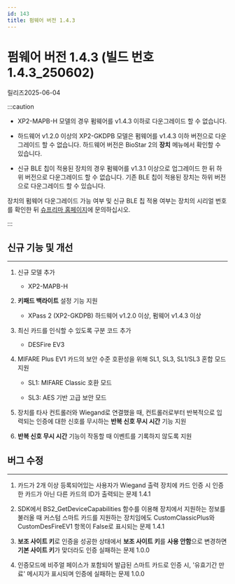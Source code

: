 ```yaml
---
id: 143
title: 펌웨어 버전 1.4.3
---
```


# 펌웨어 버전 1.4.3 (빌드 번호 1.4.3_250602)

릴리즈<Separator/>2025-06-04

:::caution

- XP2-MAPB-H 모델의 경우 펌웨어를 v1.4.3 이하로 다운그레이드 할 수 없습니다.

- 하드웨어 v1.2.0 이상의 XP2-GKDPB 모델은 펌웨어를 v1.4.3 이하 버전으로 다운그레이드 할 수 없습니다. 하드웨어 버전은 BioStar 2의 **장치** 메뉴에서 확인할 수 있습니다.

- 신규 BLE 칩이 적용된 장치의 경우 펌웨어를 v1.3.1 이상으로 업그레이드 한 뒤 하위 버전으로 다운그레이드 할 수 없습니다. 기존 BLE 칩이 적용된 장치는 하위 버전으로 다운그레이드 할 수 있습니다.

장치의 펌웨어 다운그레이드 가능 여부 및 신규 BLE 칩 적용 여부는 장치의 시리얼 번호를 확인한 뒤 [슈프리마 홈페이지](https://supremainc.com)에 문의하십시오.

:::

## 신규 기능 및 개선

---

1. 신규 모델 추가

    - XP2-MAPB-H

1. **키패드 백라이트** 설정 기능 지원

    - XPass 2 (XP2-GKDPB) 하드웨어 v1.2.0 이상, 펌웨어 v1.4.3 이상

1. 최신 카드를 인식할 수 있도록 구분 코드 추가

    - DESFire EV3

1. MIFARE Plus EV1 카드의 보안 수준 호환성을 위해 SL1, SL3, SL1/SL3 혼합 모드 지원

    - SL1: MIFARE Classic 호환 모드

    - SL3: AES 기반 고급 보안 모드

1. 장치를 타사 컨트롤러와 Wiegand로 연결했을 때, 컨트롤러로부터 반복적으로 입력되는 인증에 대한 신호를 무시하는 **반복 신호 무시 시간** 기능 지원

1. **반복 신호 무시 시간** 기능이 작동할 때 이벤트를 기록하지 않도록 지원

## 버그 수정

---

<BugLists>

1. 카드가 2개 이상 등록되어있는 사용자가 Wiegand 출력 장치에 카드 인증 시 인증한 카드가 아닌 다른 카드의 ID가 출력되는 문제 <Badge>1.4.1</Badge>

1. SDK에서 BS2_GetDeviceCapabilities 함수를 이용해 장치에서 지원하는 정보를 불러올 때 커스텀 스마트 카드를 지원하는 장치임에도 CustomClassicPlus와 CustomDesFireEV1 항목이 False로 표시되는 문제 <Badge>1.4.1</Badge>

1. **보조 사이트 키**로 인증을 성공한 상태에서 **보조 사이트 키**를 **사용 안함**으로 변경하면 **기본 사이트 키**가 맞더라도 인증 실패하는 문제 <Badge>1.0.0</Badge>

1. 인증모드에 비주얼 페이스가 포함되어 발급된 스마트 카드로 인증 시, '유효기간 만료' 메시지가 표시되며  인증에 실패하는 문제 <Badge>1.0.0</Badge>

</BugLists>